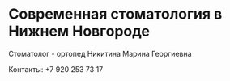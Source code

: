 # Современная стоматология в Нижнем Новгороде
 
Стоматолог - ортопед Никитина Марина Георгиевна


Контакты: +7 920 253 73 17

